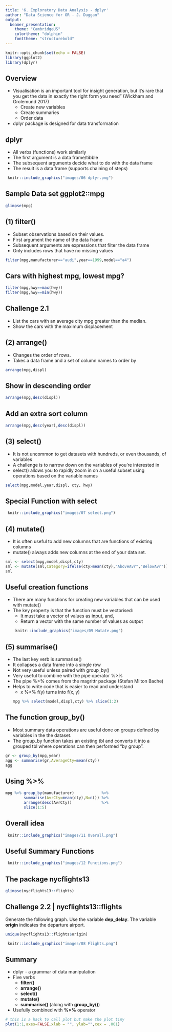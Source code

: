 ```yaml
---
title: '6. Exploratory Data Analysis - dplyr'
author: "Data Science for OR - J. Duggan"
output:
  beamer_presentation:
    theme: "CambridgeUS"
    colortheme: "dolphin"
    fonttheme: "structurebold"
---
```


```r
knitr::opts_chunk$set(echo = FALSE)
library(ggplot2)
library(dplyr)
```

## Overview

- Visualisation is an important tool for insight generation, but it’s rare that you get the data in exactly the right form you need” (Wickham and Grolemund 2017)
  + Create new variables
  + Create summaries
  + Order data
- dplyr package is designed for data transformation

## dplyr

- All verbs (functions) work similarly
- The first argument is a data frame/tibble
- The subsequent arguments decide what to do with the data frame
- The result is a data frame (supports chaining of steps)

```r
 knitr::include_graphics("images/06 dplyr.png")
```

## Sample Data set ggplot2::mpg
```r
glimpse(mpg)
```

## (1) **filter()**
- Subset observations based on their values. 
- First argument the name of the data frame
- Subsequent arguments are expressions that filter the data frame
- Only includes rows that have no missing values

```r
filter(mpg,manufacturer=="audi",year==1999,model=="a4")
```

## Cars with highest mpg, lowest mpg?

```r
filter(mpg,hwy==max(hwy))
filter(mpg,hwy==min(hwy))
```

## Challenge 2.1

- List the cars with an average city mpg greater than the median.
- Show the cars with the maximum displacement

## (2) **arrange()**
- Changes the order of rows. 
- Takes a data frame and a set of column names to order by

```r
arrange(mpg,displ)
```

## Show in descending order

```r
arrange(mpg,desc(displ))
```

## Add an extra sort column

```r
arrange(mpg,desc(year),desc(displ))
```

## (3) **select()**
- It is not uncommon to get datasets with hundreds, or even thousands, of variables
- A challenge is to narrow down on the variables of you’re interested in
- select() allows you to rapidly zoom in on a useful subset using operations based on the variable names

```r
select(mpg,model,year,displ, cty, hwy)
```

## Special Function with select
```r
 knitr::include_graphics("images/07 select.png")
```

## (4) **mutate()**
- It is often useful to add new columns that are functions of existing columns
- mutate() always adds new columns at the end of your data set.

```r
sml <- select(mpg,model,displ,cty)
sml <- mutate(sml,Category=ifelse(cty>mean(cty),"AboveAvr","BelowAvr"))
sml
```

## Useful creation functions
- There are many functions for creating new variables that can be used with mutate()
- The key property is that the function must be vectorised:
  + It must take a vector of values as input, and,
  + Return a vector with the same number of values as output
```r
 knitr::include_graphics("images/09 Mutate.png")
```

## (5) **summarise()**
- The last key verb is summarise()
- It collapses a data frame into a single row
- Not very useful unless paired with group_by()
- Very useful to combine with the pipe operator %>%
- The pipe %>% comes from the magrittr package (Stefan Milton Bache)
- Helps to write code that is easier to read and understand
  + x %>% f(y) turns into f(x, y)
```r
mpg %>% select(model,displ,cty) %>% slice(1:2)
```

## The function **group_by()**
- Most summary data operations are useful done on groups defined by variables in the the dataset.
- The group_by function takes an existing tbl and converts it into a grouped tbl where operations can then performed "by group”.

```r
gr <- group_by(mpg,year)
agg <- summarise(gr,AverageCty=mean(cty))
agg
```

## Using %>%

```r
mpg %>% group_by(manufacturer)            %>% 
        summarise(AvrCty=mean(cty),N=n()) %>%
        arrange(desc(AvrCty))             %>%
        slice(1:5)
```

## Overall idea
```r
 knitr::include_graphics("images/11 Overall.png")
```

## Useful Summary Functions
```r
 knitr::include_graphics("images/12 Functions.png")
```

## The package nycflights13
```r
glimpse(nycflights13::flights)
```

## Challenge 2.2 | nycflights13::flights
Generate the following graph. Use the variable **dep_delay**. The variable **origin** indicates the departure airport.
```r
unique(nycflights13::flights$origin)
```

```r
 knitr::include_graphics("images/08 Flights.png")
```

## Summary
- dplyr - a grammar of data manipulation
- Five verbs
  + **filter()**
  + **arrange()**
  + **select()**
  + **mutate()**
  + **summarise()** (along with **group_by()**)
- Usefully combined with **%>%** operator

```r
# this is a hack to call plot but make the plot tiny
plot(1:1,axes=FALSE,xlab = "", ylab="",cex = .001)
```


